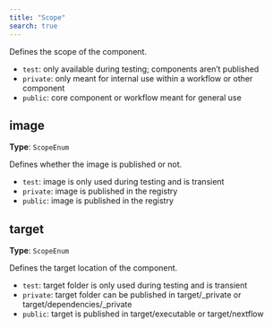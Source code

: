 ```yaml
---
title: "Scope"
search: true
---
```


Defines the scope of the component.

- `test`: only available during testing; components aren't published
- `private`: only meant for internal use within a workflow or other component
- `public`: core component or workflow meant for general use

## image

**Type**: `ScopeEnum`

Defines whether the image is published or not.

- `test`: image is only used during testing and is transient
- `private`: image is published in the registry
- `public`: image is published in the registry

## target

**Type**: `ScopeEnum`

Defines the target location of the component.

- `test`: target folder is only used during testing and is transient
- `private`: target folder can be published in target/_private or target/dependencies/_private
- `public`: target is published in target/executable or target/nextflow
